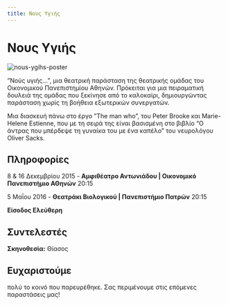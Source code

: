 ```yaml
---
title: Νους Υγιής
---
```


# Νους Υγιής

![nous-ygihs-poster](/img/nous-ygihs/poster.jpg)

”Νούς υγιής…”, μια θεατρική παράσταση της θεατρικής ομάδας του Οικονομικού Πανεπιστημίου Αθηνών. Πρόκειται για μια πειραματική δουλειά της ομάδας που ξεκίνησε από το καλοκαίρι, δημιουργώντας παράσταση χωρίς τη βοήθεια εξωτερικών συνεργατών.

Μια διασκευή πάνω στο έργο ”The man who”, του Peter Brooke και Marie-Helene Estienne, που με τη σειρά της είναι βασισμένη στο βιβλίο “Ο άντρας που μπέρδεψε τη γυναίκα του με ένα καπέλο” του νευρολόγου Oliver Sacks.

## Πληροφορίες
8 & 16 Δεκεμβρίου 2015 - **Αμφιθέατρο Αντωνιάδου | Οικονομικό Πανεπιστήμιο ΑΘηνών** 20:15

5 Μαΐου 2016 - **Θεατράκι Βιολογικού | Πανεπιστήμιο Πατρών** 20:15

**Είσοδος Ελεύθερη**

## Συντελεστές
**Σκηνοθεσία:** Θίασος  

## Ευχαριστούμε 
πολύ το κοινό που παρευρέθηκε. Σας περιμένουμε στις επόμενες παραστάσεις μας!

<ResponsiveYouTube videoId="iHSFeJ_zQQw"/>
